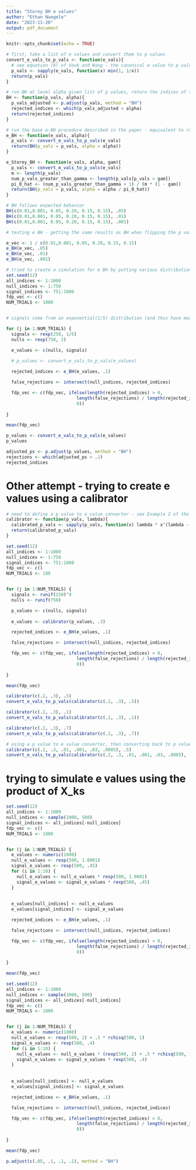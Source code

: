 ```yaml
---
title: "Storey BH e values"
author: "Ethan Naegele"
date: "2023-11-20"
output: pdf_document
---
```


```r
knitr::opts_chunk$set(echo = TRUE)
```



```r
# first, take a list of e values and convert them to p values
convert_e_vals_to_p_vals <- function(e_vals){
  # see equation (8) of Vovk and Wang - the canonical e value to p value conversion is the one given below
  p_vals <- sapply(e_vals, function(x) min(1, 1/x))
  return(p_vals)
}
```


```r
# run BH at level alpha given list of p values, return the indices of the rejected p values
BH <- function(p_vals, alpha){
  p_vals_adjusted <- p.adjust(p_vals, method = "BH")
  rejected_indices <- which(p_vals_adjusted < alpha)
  return(rejected_indices)
}
```



```r
# run the base e-BH procedure described in the paper - equivalent to running BH on the converted e values - come up with a list of the rejected indices - test is run at level alpha
e_BH <- function(e_vals, alpha){
  p_vals <- convert_e_vals_to_p_vals(e_vals)
  return(BH(p_vals = p_vals, alpha = alpha))
}
```

```r
e_Storey_BH <- function(e_vals, alpha, gam){
  p_vals <- convert_e_vals_to_p_vals(e_vals)
  m <- length(p_vals)
  num_p_vals_greater_than_gamma <- length(p_vals[p_vals > gam])
  pi_0_hat <- (num_p_vals_greater_than_gamma + 1) / (m * (1 - gam))
  return(BH(p_vals = p_vals, alpha = alpha / pi_0_hat))
}
```


```r
# BH follows expected behavior
BH(c(0.01,0.001, 0.05, 0.20, 0.15, 0.15), .05)
BH(c(0.01,0.001, 0.05, 0.20, 0.15, 0.15), .01)
BH(c(0.01,0.001, 0.05, 0.20, 0.15, 0.15), .001)
```

```r
# testing e BH - getting the same results as BH when flipping the p values, as expected, because the e BH procedure will just flip them back

e_vec <- 1 / c(0.01,0.001, 0.05, 0.20, 0.15, 0.15)
e_BH(e_vec, .05)
e_BH(e_vec, .01)
e_BH(e_vec, .001)
```


```r
# tried to create a simulation for e BH by putting various distributions in for signal e values and null e values - hardly ever any false rejections are made, seems hard to guess distributions for e values that give reasonable outputs. Here is an example of an attempt at generating e values
set.seed(12)
all_indices <- 1:1000
null_indices <- 1:750
signal_indices <- 751:1000
fdp_vec <- c()
NUM_TRIALS <- 1000


# signals come from an exponential(1/5) distribution (and thus have mean 5), and nulls come from an exponential(2) distribution (and thus have mean 1/2 < 1)

for (j in 1:NUM_TRIALS) {
  signals <- rexp(250, 1/5)
  nulls <- rexp(750, 2)

  e_values <- c(nulls, signals)
  
  # p_values <- convert_e_vals_to_p_vals(e_values)

  rejected_indices <- e_BH(e_values, .1)

  false_rejections <- intersect(null_indices, rejected_indices)

  fdp_vec <- c(fdp_vec, ifelse(length(rejected_indices) > 0, 
                           length(false_rejections) / length(rejected_indices),
                           0))
  
}

mean(fdp_vec)
```

```r
p_values <- convert_e_vals_to_p_vals(e_values)
p_values
```


```r
adjusted_ps <- p.adjust(p_values, method = "BH")
rejections <- which(adjusted_ps < .1)
rejected_indices
```



# Other attempt - trying to create e values using a calibrator

```r
# need to define a p value to e value converter - see Example 2 of the paper
calibrator <- function(p_vals, lambda){
  calibrated_p_vals <- sapply(p_vals, function(x) lambda * x^(lambda - 1))
  return(calibrated_p_vals)
}
```



```r
set.seed(12)
all_indices <- 1:1000
null_indices <- 1:750
signal_indices <- 751:1000
fdp_vec <- c()
NUM_TRIALS <- 100


for (j in 1:NUM_TRIALS) {
  signals <- runif(250)^4
  nulls <- runif(750)

  p_values <- c(nulls, signals)
  
  e_values <- calibrator(p_values, .3)

  rejected_indices <- e_BH(e_values, .1)

  false_rejections <- intersect(null_indices, rejected_indices)

  fdp_vec <- c(fdp_vec, ifelse(length(rejected_indices) > 0, 
                           length(false_rejections) / length(rejected_indices),
                           0))
  
}

mean(fdp_vec)


```



```r
calibrator(c(.2, .3), .5)
convert_e_vals_to_p_vals(calibrator(c(.2, .3), .5))
```

```r
calibrator(c(.2, .3), .1)
convert_e_vals_to_p_vals(calibrator(c(.2, .3), .1))
```



```r
calibrator(c(.2, .3), .7)
convert_e_vals_to_p_vals(calibrator(c(.2, .3), .7))
```


```r
# using a p value to e value converter, then converting back to p values in order to do the procedure, does not preserve the values of the original p values - they are way off
calibrator(c(.2, .3, .01, .001, .03, .0005), .5)
convert_e_vals_to_p_vals(calibrator(c(.2, .3, .01, .001, .03, .0005), .5))
```

# trying to simulate e values using the product of X_ks





```r

set.seed(12)
all_indices <- 1:1000
null_indices <- sample(1000, 500)
signal_indices <- all_indices[-null_indices]
fdp_vec <- c()
NUM_TRIALS <- 1000


for (j in 1:NUM_TRIALS) {
  e_values <- numeric(1000)
  null_e_values <- rexp(500, 1.0001) 
  signal_e_values <- rexp(500, .45)
  for (i in 1:10) {
    null_e_values <- null_e_values * rexp(500, 1.0001)
    signal_e_values <- signal_e_values * rexp(500, .45)
  }
  
  
  e_values[null_indices] <- null_e_values
  e_values[signal_indices] <- signal_e_values

  rejected_indices <- e_BH(e_values, .1)

  false_rejections <- intersect(null_indices, rejected_indices)

  fdp_vec <- c(fdp_vec, ifelse(length(rejected_indices) > 0, 
                           length(false_rejections) / length(rejected_indices),
                           0))
  
}

mean(fdp_vec)


```


```r

set.seed(12)
all_indices <- 1:1000
null_indices <- sample(1000, 500)
signal_indices <- all_indices[-null_indices]
fdp_vec <- c()
NUM_TRIALS <- 1000


for (j in 1:NUM_TRIALS) {
  e_values <- numeric(1000)
  null_e_values <- rexp(500, 2) + .5 * rchisq(500, 1)
  signal_e_values <- rexp(500, .4)
  for (i in 1:10) {
    null_e_values <- null_e_values * (rexp(500, 2) + .5 * rchisq(500, 1))
    signal_e_values <- signal_e_values * rexp(500, .4)
  }
  
  
  e_values[null_indices] <- null_e_values
  e_values[signal_indices] <- signal_e_values

  rejected_indices <- e_BH(e_values, .1)

  false_rejections <- intersect(null_indices, rejected_indices)

  fdp_vec <- c(fdp_vec, ifelse(length(rejected_indices) > 0, 
                           length(false_rejections) / length(rejected_indices),
                           0))
  
}

mean(fdp_vec)


```


```r
p.adjust(c(.05, .1, .1, .1), method = "BH")
```

